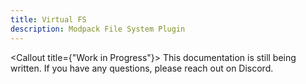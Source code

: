 ```yaml
---
title: Virtual FS
description: Modpack File System Plugin
---
```


<Callout title={"Work in Progress"}>
  This documentation is still being written. If you have any questions, please
  reach out on Discord.
</Callout>
